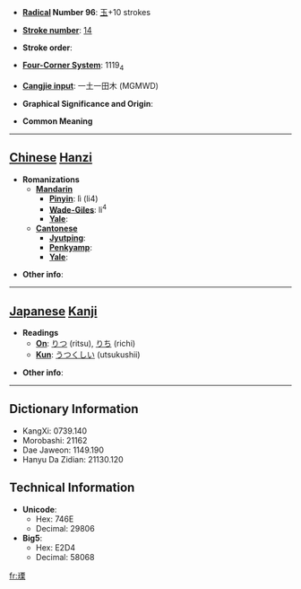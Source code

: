 * '''[[Wiktionary:Chinese radical index| Radical]] Number 96''': [[Wiktionary:Chinese radical index 玉|玉]]+10 strokes

* '''[[Wiktionary:Chinese total strokes index|Stroke number]]''': [[Wiktionary:Chinese total strokes index 14|14]]

* '''Stroke order''': 

* '''[[Wiktionary:Chinese four corner index|Four-Corner System]]''': 1119<sub>4</sub>

* '''[[Wiktionary:Chinese Cangjie index|Cangjie input]]''': 一土一田木 (MGMWD)

* '''Graphical Significance and Origin''': 

* '''Common Meaning'''

----

== [[Chinese]] [[Hanzi]] ==

* '''Romanizations'''
** '''[[Mandarin]]'''
*** '''[[Pinyin]]''': lì (li4)
*** '''[[Wade-Giles]]''': li<sup>4</sup>
*** '''[[Yale]]''': 
** '''[[Cantonese]]'''
*** '''[[Jyutping]]''':
*** '''[[Penkyamp]]''': 
*** '''[[Yale]]''': 

* '''Other info''': 

----

== [[Japanese]] [[Kanji]] ==

* '''Readings'''
** '''[[On]]''': [[りつ]] (ritsu), [[りち]] (richi)
** '''[[Kun]]''': [[うつくしい]] (utsukushii)

* '''Other info''':  

----

== Dictionary Information ==

* KangXi: 0739.140
* Morobashi: 21162
* Dae Jaweon: 1149.190
* Hanyu Da Zidian: 21130.120

== Technical Information ==

* '''Unicode''':
** Hex: 746E
** Decimal: 29806
* '''Big5''':
** Hex: E2D4
** Decimal: 58068

[[fr:瑮]]